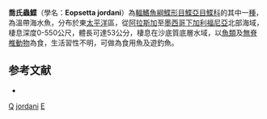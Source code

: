 {{Speciesbox
| taxon = Eopsetta jordani
| binomial_authority = [[Lockington|Lockington]], 1879
| status = LC
| status_system = IUCN3.1
| synonyms = *''Hippoglossoides jordani'', <small>Lockington, 1879</small>
*''Eopsetia jordani'', <small>Lockington, 1879</small>
}}

'''喬氏蟲鰈'''（學名：'''Eopsetta jordani'''）為[[輻鰭魚綱|輻鰭魚綱]][[鰈形目|鰈形目]][[鰈亞目|鰈亞目]][[鰈科|鰈科]]的其中一[[種|種]]，為溫帶海水魚，分布於東[[太平洋|太平洋]]區，從[[阿拉斯加|阿拉斯加]]至[[墨西哥|墨西哥]][[下加利福尼亞|下加利福尼亞]]北部海域，棲息深度0-550公尺，體長可達53公分，棲息在沙底質底層水域，以[[魚類|魚類]]及[[無脊椎動物|無脊椎動物]]為食，生活習性不明，可做為食用魚及遊釣魚。

==参考文献==
*{{FishBase_species|genus=Eopsetta|species=jordani|year=2014|month=3}}

{{魚類小作品}}
{{Taxonbar}}
[[Category:食用魚|Q]]
[[Category:蟲鰈屬|jordani]]
[[Category:1879年描述的魚類|E]]